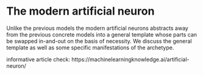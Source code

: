 # The modern artificial neuron
Unlike the previous models the modern artificial neurons abstracts away from the previous concrete models into a general template whose parts can be swapped in-and-out on the basis of necessity. We discuss the general template as well as some specific manifestations of the archetype.

informative article check: https://machinelearningknowledge.ai/artificial-neuron/


